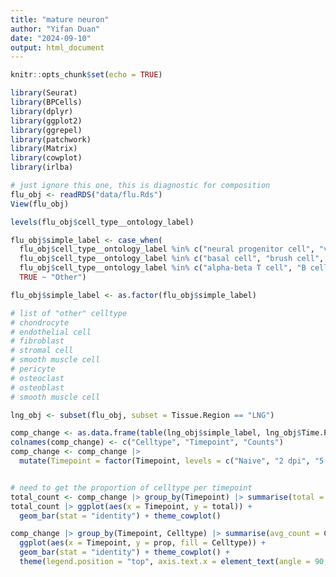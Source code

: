```yaml
---
title: "mature neuron"
author: "Yifan Duan"
date: "2024-09-10"
output: html_document
---
```


```r
knitr::opts_chunk$set(echo = TRUE)
```


```r
library(Seurat)
library(BPCells)
library(dplyr)
library(ggplot2)
library(ggrepel)
library(patchwork)
library(Matrix)
library(cowplot)
library(irlba)
```


```r
# just ignore this one, this is diagnostic for composition
flu_obj <- readRDS("data/flu.Rds")
View(flu_obj)

levels(flu_obj$cell_type__ontology_label)

flu_obj$simple_label <- case_when(
  flu_obj$cell_type__ontology_label %in% c("neural progenitor cell", "vomeronasal sensory neuron", "olfactory receptor cell") ~ "Neuron",
  flu_obj$cell_type__ontology_label %in% c("basal cell", "brush cell", "ciliated epithelial cell", "epithelial cell", "glandular epithelial cell", "goblet cell", "ionocyte", "serous secreting cell") ~ "Epithelial",
  flu_obj$cell_type__ontology_label %in% c("alpha-beta T cell", "B cell", "CD4-positive, alpha-beta T cell", "CD8-positive, alpha-beta T cell", "dendritic cell", "gamma-delta T cell", "granulocyte monocyte progenitor cell", "group 2 innate lymphoid cell", "group 3 innate lymphoid cell", "macrophage", "mast cell", "monocyte", "natural killer cell", "neutrophil", "precursor B cell", "hematopoietic stem cell", "plasmacytoid dendritic cell", "plasma cell") ~ "Immune",
  TRUE ~ "Other")

flu_obj$simple_label <- as.factor(flu_obj$simple_label)

# list of "other" celltype
# chondrocyte
# endothelial cell
# fibroblast
# stromal cell
# smooth muscle cell
# pericyte
# osteoclast
# osteoblast
# smooth muscle cell

lng_obj <- subset(flu_obj, subset = Tissue.Region == "LNG")

comp_change <- as.data.frame(table(lng_obj$simple_label, lng_obj$Time.Point))
colnames(comp_change) <- c("Celltype", "Timepoint", "Counts")
comp_change <- comp_change |>
  mutate(Timepoint = factor(Timepoint, levels = c("Naive", "2 dpi", "5 dpi", "8 dpi", "14 dpi"))) 


# need to get the proportion of celltype per timepoint
total_count <- comp_change |> group_by(Timepoint) |> summarise(total = sum(Counts)) |> ungroup()
total_count |> ggplot(aes(x = Timepoint, y = total)) + 
  geom_bar(stat = "identity") + theme_cowplot()

comp_change |> group_by(Timepoint, Celltype) |> summarise(avg_count = Counts) |> ungroup() |> mutate(total_count = rep(total_count$total, each = 4)) |> mutate(prop = avg_count / total_count) |>
  ggplot(aes(x = Timepoint, y = prop, fill = Celltype)) + 
  geom_bar(stat = "identity") + theme_cowplot() + 
  theme(legend.position = "top", axis.text.x = element_text(angle = 90, hjust = 1)) 
```


```r

```

